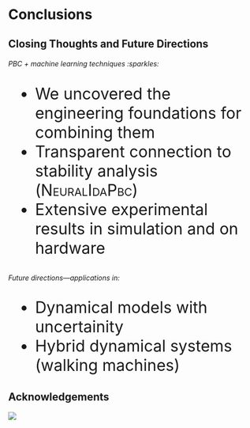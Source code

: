 
# Conclusions

## Closing Thoughts and Future Directions

###### PBC + machine learning techniques :sparkles: 

::: {style="font-size: 32px;"}
* We uncovered the engineering foundations for combining them
* Transparent connection to stability analysis (<span style="font-variant:small-caps;">NeuralIdaPbc</span>)
* Extensive experimental results in simulation and on hardware
:::

###### Future directions---applications in:

::: {style="font-size: 32px;"}
* Dynamical models with uncertainity
* Hybrid dynamical systems (walking machines)
:::

## Acknowledgements

![](assets/acknowledgement.jpg){fig-align="center"}

## {background-image="contents/assets/qa_background.png" visibility="uncounted"}
<!--  -->
